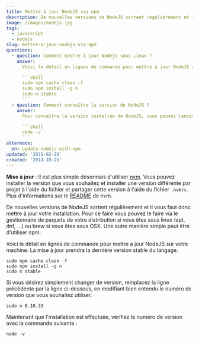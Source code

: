 ```yaml
---
title: Mettre à jour NodeJS via npm
description: De nouvelles versions de NodeJS sortent régulièrement et il vous faut donc mettre à jour votre installation. Pour ce faire vous pouvez le faire via le gestionnaire de paquets de votre distribution si vous êtes sous linux (apt, dnf, ...) ou brew si vous êtes sous OSX. Une autre manière simple peut être d'utiliser npm.
image: /images/nodejs.jpg
tags:
  - javascript
  - nodejs
slug: mettre-a-jour-nodejs-via-npm
questions:
  - question: Comment mettre à jour Nodejs sous Linux ?
    answer:
      Voici le détail en lignes de commande pour mettre à jour NodeJS sur votre machine. La mise à jour prendra la dernière version stable du langage.

      ```shell
      sudo npm cache clean -f
      sudo npm install -g n
      sudo n stable
      ```
  - question: Comment connaître la version de NodeJS ?
    answer:
      Pour connaître la version installée de NodeJS, vous pouvez lancer la ligne suivante

      ```shell
      node -v
      ```
alternate:
  en: update-nodejs-with-npm
updated: '2021-02-20'
created: '2014-10-26'
---
```


**Mise à jour** : Il est plus simple désormais d'utiliser [nvm](https://github.com/creationix/nvm). Vous pouvez installer la version que vous souhaitez et installer une version différente par projet à l'aide du fichier et partager cette version à l'aide du fichier `.nvmrc`. Plus d'informations sur le [README](https://github.com/creationix/nvm/blob/master/README.md) de nvm.

De nouvelles versions de NodeJS sortent régulièrement et il vous faut donc mettre à jour votre installation. Pour ce faire vous pouvez le faire via le gestionnaire de paquets de votre distribution si vous êtes sous linux (apt, dnf, ...) ou brew si vous êtes sous OSX. Une autre manière simple peut être d'utiliser npm.

Voici le détail en lignes de commande pour mettre à jour NodeJS sur votre machine. La mise à jour prendra la dernière version stable du langage.

```shell
sudo npm cache clean -f
sudo npm install -g n
sudo n stable
```

Si vous désirez simplement changer de version, remplacez la ligne précédente par la ligne ci-dessous, en modifiant bien entendu le numéro de version que vous souhaitez utiliser.

```shell
sudo n 0.10.33
```

Maintenant que l'installation est effectuée, vérifiez le numéro de version avec la commande suivante :

```shell
node -v
```
